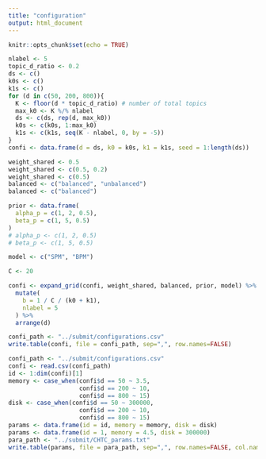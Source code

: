 ```yaml
---
title: "configuration"
output: html_document
---
```


```r
knitr::opts_chunk$set(echo = TRUE)
```

```r
nlabel <- 5
topic_d_ratio <- 0.2
ds <- c()
k0s <- c()
k1s <- c()
for (d in c(50, 200, 800)){
  K <- floor(d * topic_d_ratio) # number of total topics
  max_k0 <- K %/% nlabel
  ds <- c(ds, rep(d, max_k0))
  k0s <- c(k0s, 1:max_k0)
  k1s <- c(k1s, seq(K - nlabel, 0, by = -5))
}
confi <- data.frame(d = ds, k0 = k0s, k1 = k1s, seed = 1:length(ds))

weight_shared <- 0.5
weight_shared <- c(0.5, 0.2)
weight_shared <- c(0.5)
balanced <- c("balanced", "unbalanced")
balanced <- c("balanced")

prior <- data.frame(
  alpha_p = c(1, 2, 0.5),
  beta_p = c(1, 5, 0.5)
)
# alpha_p <- c(1, 2, 0.5)
# beta_p <- c(1, 5, 0.5)

model <- c("SPM", "BPM")

C <- 20

confi <- expand_grid(confi, weight_shared, balanced, prior, model) %>%
  mutate(
    b = 1 / C / (k0 + k1),
    nlabel = 5
  ) %>%
  arrange(d)

```
```r
confi_path <- "../submit/configurations.csv"
write.table(confi, file = confi_path, sep=",", row.names=FALSE)
```
```r
confi_path <- "../submit/configurations.csv"
confi <- read.csv(confi_path)
id <- 1:dim(confi)[1]
memory <- case_when(confi$d == 50 ~ 3.5,
                    confi$d == 200 ~ 10,
                    confi$d == 800 ~ 15)
disk <- case_when(confi$d == 50 ~ 300000,
                    confi$d == 200 ~ 10,
                    confi$d == 800 ~ 15)
params <- data.frame(id = id, memory = memory, disk = disk)
params <- data.frame(id = 1, memory = 4.5, disk = 300000)
para_path <- "../submit/CHTC_params.txt"
write.table(params, file = para_path, sep=",", row.names=FALSE, col.names = FALSE, quote = FALSE)
```

